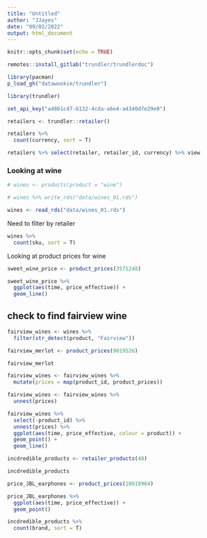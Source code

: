 ```yaml
---
title: "Untitled"
author: "JJayes"
date: "09/02/2022"
output: html_document
---
```


```r
knitr::opts_chunk$set(echo = TRUE)
```

```r
remotes::install_gitlab("trundler/trundlerdoc")

library(pacman)
p_load_gh("datawookie/trundler")
```

```r
library(trundler)
```

```r
set_api_key("a4861c47-b132-4cda-a6e4-a4340d7e29e0")
```

```r
retailers <- trundler::retailer()
```

```r
retailers %>% 
  count(currency, sort = T)
```

```r
retailers %>% select(retailer, retailer_id, currency) %>% view
```

### Looking at wine

```r
# wines <- products(product = "wine")

# wines %>% write_rds("data/wines_01.rds")

wines <- read_rds("data/wines_01.rds")
```

Need to filter by retailer

```r
wines %>% 
  count(sku, sort = T)
```


Looking at product prices for wine

```r
sweet_wine_price <- product_prices(3571248)
```

```r
sweet_wine_price %>% 
  ggplot(aes(time, price_effective)) +
  geom_line()
```



## check to find fairview wine

```r
fairview_wines <- wines %>% 
  filter(str_detect(product, "Fairview"))
```

```r
fairview_merlot <- product_prices(9019526)

fairview_merlot
```


```r
fairview_wines <- fairview_wines %>% 
  mutate(prices = map(product_id, product_prices))

fairview_wines <- fairview_wines %>% 
  unnest(prices)

fairview_wines %>% 
  select(-product_id) %>% 
  unnest(prices) %>% 
  ggplot(aes(time, price_effective, colour = product)) +
  geom_point() +
  geom_line()
```














```r
incdredible_products <- retailer_products(40)
```


```r
incdredible_products
```

```r
price_JBL_earphones <- product_prices(10610964)
```

```r
price_JBL_earphones %>% 
  ggplot(aes(time, price_effective)) +
  geom_point()
```


```r
incdredible_products %>% 
  count(brand, sort = T)
```

```r

```

